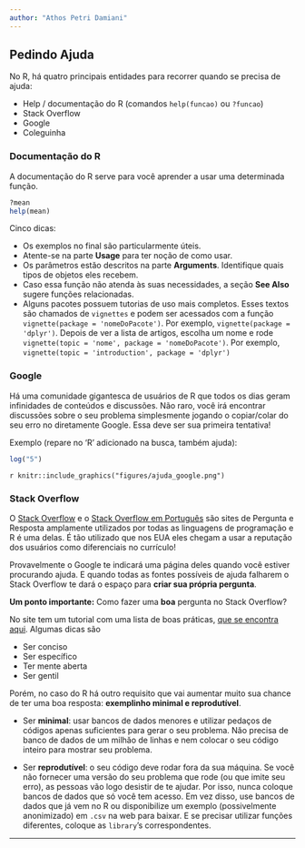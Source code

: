 ```yaml
---
author: "Athos Petri Damiani"
---
```


## Pedindo Ajuda

No R, há quatro principais entidades para recorrer quando se precisa de ajuda:

- Help / documentação do R (comandos `help(funcao)` ou `?funcao`)
- Stack Overflow
- Google
- Coleguinha

### Documentação do R

A documentação do R serve para você aprender a usar uma determinada função.

```r
?mean
help(mean)
```

Cinco dicas:

- Os exemplos no final são particularmente úteis.
- Atente-se na parte **Usage** para ter noção de como usar.
- Os parâmetros estăo descritos na parte **Arguments**. Identifique quais tipos de objetos eles recebem.
- Caso essa função não atenda às suas necessidades, a seção **See Also** sugere funções relacionadas.
- Alguns pacotes possuem tutorias de uso mais completos. Esses textos são chamados de `vignettes` e podem ser acessados com a função `vignette(package = 'nomeDoPacote')`. Por exemplo, `vignette(package = 'dplyr')`. Depois de ver a lista de artigos, escolha um nome e rode `vignette(topic = 'nome', package = 'nomeDoPacote')`. Por exemplo, `vignette(topic = 'introduction', package = 'dplyr')`

### Google

Há uma comunidade gigantesca de usuários de R que todos os dias geram infinidades de conteúdos e discussões. Não raro, você irá encontrar discussões sobre o seu problema simplesmente jogando o copiar/colar do seu erro no diretamente Google. Essa deve ser sua primeira tentativa!

Exemplo (repare no 'R' adicionado na busca, também ajuda):

```r
log("5")
```

`r knitr::include_graphics("figures/ajuda_google.png")`

### Stack Overflow

O [Stack Overflow](http://stackoverflow.com/) e o [Stack Overflow em Português](http://pt.stackoverflow.com/) são sites de Pergunta e Resposta amplamente utilizados por todas as linguagens de programação e R é uma delas. É tão utilizado que nos EUA eles chegam a usar a reputaçăo dos usuários como diferenciais no currículo!

Provavelmente o Google te indicará uma página deles quando você estiver procurando ajuda. E quando todas as fontes possíveis de ajuda falharem o Stack Overflow te dará o espaço para **criar sua própria pergunta**.

**Um ponto importante:** Como fazer uma **boa** pergunta no Stack Overflow?

No site tem um tutorial com uma lista de boas práticas, [que se encontra aqui](http://pt.stackoverflow.com/help/how-to-ask). Algumas dicas são

- Ser conciso
- Ser específico
- Ter mente aberta
- Ser gentil

Porém, no caso do R há outro requisito que vai aumentar muito sua chance de ter uma boa resposta: **exemplinho minimal e reprodutível**.

- Ser **minimal**: usar bancos de dados menores e utilizar pedaços de códigos apenas suficientes para gerar o seu problema. Năo precisa de banco de dados de um milhăo de linhas e nem colocar o seu código inteiro para mostrar seu problema.

- Ser **reprodutível**: o seu código deve rodar fora da sua máquina. Se você não fornecer uma versão do seu problema que rode (ou que imite seu erro), as pessoas vão logo desistir de te ajudar. Por isso, nunca coloque bancos de dados que só você tem acesso. Em vez disso, use bancos de dados que já vem no R ou disponibilize um exemplo (possivelmente anonimizado) em `.csv` na web para baixar. E se precisar utilizar funções diferentes, coloque as `library`'s correspondentes.

--------------------------------------------------------------------------------
